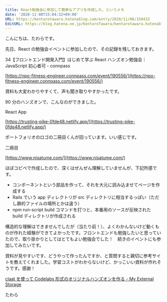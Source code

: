 ```yaml
---
title: React勉強会に参加して簡単なアプリを作成した、というメモ
date: '2020-11-08T15:04:32+09:00'
URL: https://kentarotawara.hatenablog.com/entry/2020/11/08/150432
EditURL: https://blog.hatena.ne.jp/KentaroTawara/kentarotawara.hatenablog.com/atom/entry/26006613650342294
---
```


こんにちは、たわらです。

先日、React の勉強会イベントに参加したので、その記録を残しておきます。

34【フロントエンド開発入門】はじめて学ぶ React ハンズオン勉強会｜ JavaScript 初心者可 - connpass

[https://npo-fitness-engineer.connpass.com/event/190556/](https://npo-fitness-engineer.connpass.com/event/190556/)

資料も大変わかりやすくて、声も聞き取りやすかったです。

90 分のハンズオンで、こんなのができました。

React App

[https://trusting-pike-0fde48.netlify.app/](https://trusting-pike-0fde48.netlify.app/)

ポートフォリオのロゴの二冊目くんが回っています。いい感じです。

二冊目

[https://www.nisatume.com/](https://www.nisatume.com/)

ほぼコピペで作成したので、深くはぜんぜん理解していませんが、下記所感です。

- コンポーネントという部品を作って、それを大元に読み込ませてページを作成する
- Rails でいう app ディレクトリが src ディレクトリに相当するっぽい（ただし静的ファイルの場所とかは違う）
- npm run-script build コマンドを打つと、本番用のソースが反映された build ディレクトリが作成される

構造的な理解はできませんでしたが（当たり前！）、よくわかんないけど動くものが作れた経験ができてよかったです。フロントエンドも勉強したいと思っていたので、取り掛かりとしてはとてもよい勉強会でした！　続きのイベントにも参加してみたいです。

資料が見やすいです、どうやって作ったんですか、と質問すると親切に参考サイトを教えてくれました。学習コストがわからないけど、かっこいい資料が作れそうです。感謝！

[claat を使って Codelabs 形式のオリジナルハンズオンを作る - My External Storage](https://budougumi0617.github.io/2019/03/27/create-codelab-page-by-claat/)

たわら
